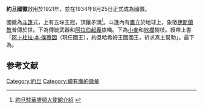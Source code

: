 {{Infobox Coat of arms
|name             = 约旦哈希姆王国国徽
|image            = Coat of arms of Jordan.svg
|image_width      = 280px
|caption          = 
|middle           = Coat of Arms of Rania, Queen of Jordan (Order of Charles III).svg
|middle_width     = 200px
|middle_caption   = 
|lesser           = Coat of arms of Abdullah II, King of Jordan (Order of the Seraphim).svg
|lesser_width     = 200px
|lesser_caption   = 
|image2           = Coat of arms of Abdullah II, King of Jordan (Order of Charles III).svg
|image2_width     = 200px
|image2_caption   = 
|image3           = 
|image3_width     = 
|image3_caption   = 
|armiger          = [[約旦君主列表|阿卜杜拉二世]]
|year_adopted     = 1921年
|crest            =
|torse            =
|shield           =
|supporters       = 
|compartment      = 
|motto            = 
|orders           = 
|other_elements   = 
|earlier_versions = 
|use              = 
}}

'''約旦國徽'''啟用於1921年，並在1934年8月25日正式成為國徽。

國徽為[[斗篷|斗篷]]式，上有五垛王冠，頂鑲矛頭<ref>[http://www.jordanembassyus.org/emblem.htm 約旦駐華盛頓大使館介紹] {{webarchive|url=https://web.archive.org/web/20040203025438/http://www.jordanembassyus.org/emblem.htm |date=2004-02-03 }}</ref>。斗篷內有[[鷹|鷹]]立於地球上，象徵[[伊斯蘭教|伊斯蘭教]]普傳於世。下為傳統武器和[[阿拉伯起義|阿拉伯起義]]旗幟。下為[[小麥|小麥]]和[[棕櫚|棕櫚]]樹枝。綬帶上書「[[阿卜杜拉二世|阿卜杜拉·本·侯賽因]]（現任國王），約旦哈希姆王國國王，祈求真主幫助」。最下為{{link-en|復興勳章 (約旦)|Supreme Order of the Renaissance|復興勳章}}。

== 参考文献 ==
<div class="references-small">
<references />
</div>
{{亚洲题目|国徽}}

[[Category:約旦|Category:約旦]]

[[Category:繪有鷹的徽章|Category:繪有鷹的徽章]]